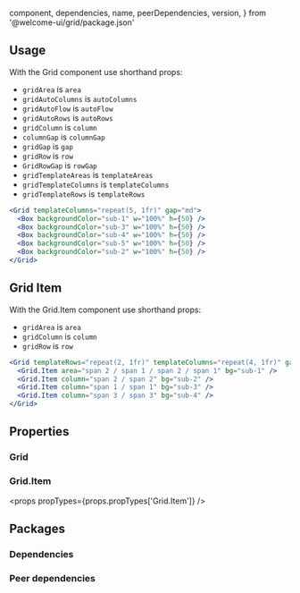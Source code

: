 
  component,
  dependencies,
  name,
  peerDependencies,
  version,
} from '@welcome-ui/grid/package.json'

<showcase
  version={version}
  name={name}
  component={component}
  description="Box display set to grid with shorthand entries."
/>

## Usage

With the Grid component use shorthand props:

- `gridArea` is `area`
- `gridAutoColumns` is `autoColumns`
- `gridAutoFlow` is `autoFlow`
- `gridAutoRows` is `autoRows`
- `gridColumn` is `column`
- `columnGap` is `columnGap`
- `gridGap` is `gap`
- `gridRow` is `row`
- `GridRowGap` is `rowGap`
- `gridTemplateAreas` is `templateAreas`
- `gridTemplateColumns` is `templateColumns`
- `gridTemplateRows` is `templateRows`

```jsx
<Grid templateColumns="repeat(5, 1fr)" gap="md">
  <Box backgroundColor="sub-1" w="100%" h={50} />
  <Box backgroundColor="sub-3" w="100%" h={50} />
  <Box backgroundColor="sub-4" w="100%" h={50} />
  <Box backgroundColor="sub-5" w="100%" h={50} />
  <Box backgroundColor="sub-2" w="100%" h={50} />
</Grid>
```

## Grid Item

With the Grid.Item component use shorthand props:

- `gridArea` is `area`
- `gridColumn` is `column`
- `gridRow` is `row`

```jsx
<Grid templateRows="repeat(2, 1fr)" templateColumns="repeat(4, 1fr)" gap="md" h={400}>
  <Grid.Item area="span 2 / span 1 / span 2 / span 1" bg="sub-1" />
  <Grid.Item column="span 2 / span 2" bg="sub-2" />
  <Grid.Item column="span 1 / span 1" bg="sub-3" />
  <Grid.Item column="span 3 / span 3" bg="sub-4" />
</Grid>
```

## Properties

### Grid

<props propTypes={props.propTypes.Grid} />

### Grid.Item

<props propTypes={props.propTypes['Grid.Item']} />

## Packages

### Dependencies

<dependencies dependencies={dependencies} />

### Peer dependencies

<dependencies dependencies={peerDependencies} />

<pagination />
